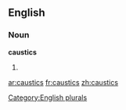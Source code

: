 
==English==

===Noun===
'''caustics'''

# {{plural of|[[caustic]]}}

[[Category:English plurals]]

[[ar:caustics]]
[[fr:caustics]]
[[zh:caustics]]